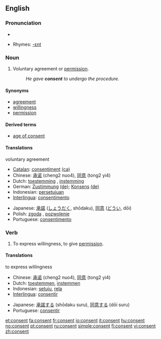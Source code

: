 ==English==

===Pronunciation===
*{{audio|en-us-consent.ogg|Audio (US)}}

*Rhymes: [[Rhymes:English:-ɛnt|-ɛnt]]

===Noun===
{{en-noun}}

# Voluntary agreement or [[permission]].
#: ''He gave '''consent''' to undergo the procedure.''

====Synonyms====
*[[agreement]]
*[[willingness]]
*[[permission]]

====Derived terms====
*[[age of consent]]

====Translations====
;voluntary agreement
{{top}}
*[[Catalan]]: [[consentiment]] {{m}} [[:ca:consentiment|(ca)]]
*Chinese: [[承诺]] (cheng2 nuo4), [[同意]] (tong2 yi4)
*Dutch: [[toestemming]] {{f}}, [[instemming]] {{f}}
*German: [[Zustimmung]] {{f}} [[:de:Zustimmung|(de)]]; [[Konsens]] {{m}} [[:de:Konsens|(de)]]
*Indonesian: [[setuju|persetujuan]]
*[[Interlingua]]: [[consentimento]]
{{mid}}
*Japanese: [[承諾]] ([[しょうだく]], shōdaku), [[同意]] ([[どうい]], dōi)
*Polish: [[zgoda]] {{f}}, [[pozwolenie]] {{n}}
*Portuguese: [[consentimento]] {{m}}
{{bottom}}

===Verb===
{{en-verb}}

# To express willingness, to give [[permission]].

====Translations====
;to express willingness
{{top}}
*Chinese: [[承诺]] (cheng2 nuo4), [[同意]] (tong2 yi4)
*Dutch: [[toestemmen]], [[instemmen]]
*Indonesian: [[setuju]], [[rela]]
*[[Interlingua]]: [[consentir]]
{{mid}}
*Japanese: [[承諾する]] (shōdaku suru), [[同意する]] (dōi suru)
*Portuguese: [[consentir]]
{{bottom}}

[[et:consent]]
[[fa:consent]]
[[fr:consent]]
[[io:consent]]
[[it:consent]]
[[hu:consent]]
[[no:consent]]
[[pt:consent]]
[[ru:consent]]
[[simple:consent]]
[[fi:consent]]
[[vi:consent]]
[[zh:consent]]